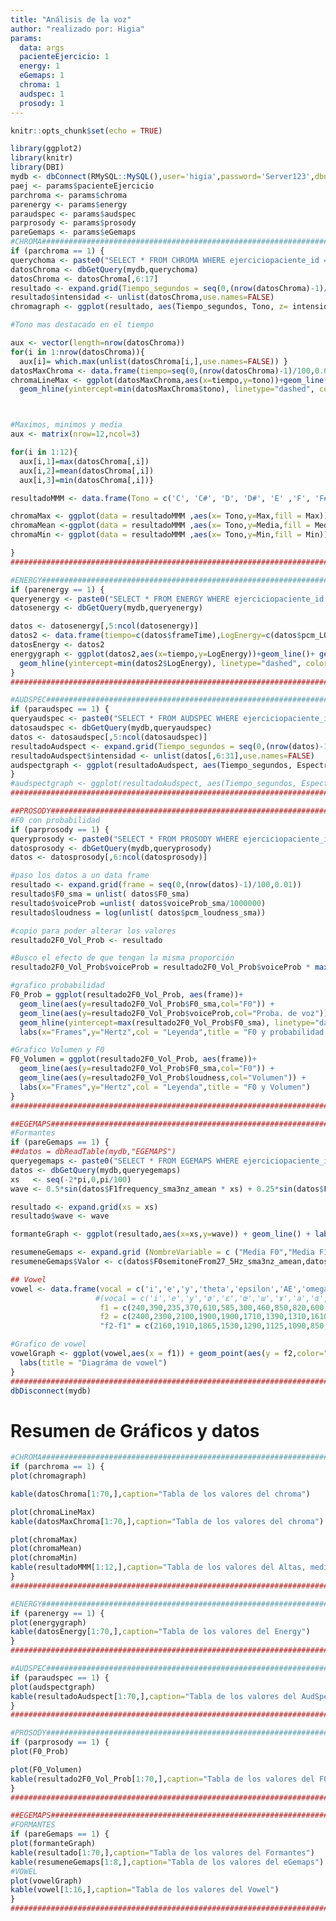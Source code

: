 ```yaml
---
title: "Análisis de la voz"
author: "realizado por: Higia"
params: 
  data: args
  pacienteEjercicio: 1
  energy: 1
  eGemaps: 1
  chroma: 1
  audspec: 1
  prosody: 1
---
```

```r

knitr::opts_chunk$set(echo = TRUE)

library(ggplot2)
library(knitr)
library(DBI)
mydb <- dbConnect(RMySQL::MySQL(),user='higia',password='Server123',dbname='parkinsoft', host='localhost') 
paej <- params$pacienteEjercicio
parchroma <- params$chroma 
parenergy <- params$energy 
paraudspec <- params$audspec 
parprosody <- params$prosody 
pareGemaps <- params$eGemaps 
#CHROMA###########################################################################################################################################
if (parchroma == 1) {
querychoma <- paste0("SELECT * FROM CHROMA WHERE ejerciciopaciente_id = ", paej)
datosChroma <- dbGetQuery(mydb,querychoma)
datosChroma <- datosChroma[,6:17]
resultado <- expand.grid(Tiempo_segundos = seq(0,(nrow(datosChroma)-1)/100,0.01),Tono = c('C', 'C#', 'D', 'D#', 'E' ,'F', 'F#', 'G', 'G#', 'A', 'A#', 'B'))
resultado$intensidad <- unlist(datosChroma,use.names=FALSE)
chromagraph <- ggplot(resultado, aes(Tiempo_segundos, Tono, z= intensidad)) + geom_tile(aes(fill = intensidad)) + theme_bw() + labs(title='Chroma')

#Tono mas destacado en el tiempo

aux <- vector(length=nrow(datosChroma))
for(i in 1:nrow(datosChroma)){
  aux[i]= which.max(unlist(datosChroma[i,],use.names=FALSE)) }
datosMaxChroma <- data.frame(tiempo=seq(0,(nrow(datosChroma)-1)/100,0.01), tono = aux)
chromaLineMax <- ggplot(datosMaxChroma,aes(x=tiempo,y=tono))+geom_line()+ geom_hline(yintercept=max(datosMaxChroma$tono), linetype="dashed", color = "red") + 
  geom_hline(yintercept=min(datosMaxChroma$tono), linetype="dashed", color = "blue") + geom_hline(yintercept=mean(datosMaxChroma$tono), linetype="dashed", color = "green") + labs(title='Tono con el maxima intensidad')



#Maximos, minimos y media
aux <- matrix(nrow=12,ncol=3)

for(i in 1:12){
  aux[i,1]=max(datosChroma[,i])
  aux[i,2]=mean(datosChroma[,i])
  aux[i,3]=min(datosChroma[,i])}

resultadoMMM <- data.frame(Tono = c('C', 'C#', 'D', 'D#', 'E' ,'F', 'F#', 'G', 'G#', 'A', 'A#', 'B'), Max = aux[,1] , Media = aux[,2], Min = aux[,3])

chromaMax <- ggplot(data = resultadoMMM ,aes(x= Tono,y=Max,fill = Max)) + geom_bar(stat = "identity") + labs(title='Maximo')
chromaMean <-ggplot(data = resultadoMMM ,aes(x= Tono,y=Media,fill = Media)) + geom_bar(stat = "identity") + labs(title='Media')
chromaMin <- ggplot(data = resultadoMMM ,aes(x= Tono,y=Min,fill = Min)) + geom_bar(stat = "identity") + labs(title='Minimo')

}
###################################################################################################################################################

#ENERGY###########################################################################################################################################
if (parenergy == 1) {
queryenergy <- paste0("SELECT * FROM ENERGY WHERE ejerciciopaciente_id = ", paej)
datosenergy <- dbGetQuery(mydb,queryenergy)

datos <- datosenergy[,5:ncol(datosenergy)]
datos2 <- data.frame(tiempo=c(datos$frameTime),LogEnergy=c(datos$pcm_LOGenergy))
datosEnergy <- datos2
energygraph <- ggplot(datos2,aes(x=tiempo,y=LogEnergy))+geom_line()+ geom_hline(yintercept=max(datos2$LogEnergy), linetype="dashed", color = "red") + 
  geom_hline(yintercept=min(datos2$LogEnergy), linetype="dashed", color = "blue") + geom_hline(yintercept=mean(datos2$LogEnergy), linetype="dashed", color = "green") + labs(title='Energia de la voz')
}
###################################################################################################################################################

#AUDSPEC###########################################################################################################################################
if (paraudspec == 1) {
queryaudspec <- paste0("SELECT * FROM AUDSPEC WHERE ejerciciopaciente_id = ", paej)
datosaudspec <- dbGetQuery(mydb,queryaudspec)
datos <- datosaudspec[,5:ncol(datosaudspec)]
resultadoAudspect <- expand.grid(Tiempo_segundos = seq(0,(nrow(datos)-1)/100,0.01),Espectro = seq(0,25,1))
resultadoAudspect$intensidad <- unlist(datos[,6:31],use.names=FALSE)
audspectgraph <- ggplot(resultadoAudspect, aes(Tiempo_segundos, Espectro, z= intensidad)) + geom_tile(aes(fill = intensidad)) + theme_bw() + labs(title='AudSpect')
}
#audspectgraph <- ggplot(resultadoAudspect, aes(Tiempo_segundos, Espectro, z= intensidad)) + geom_tile(aes(fill = intensidad)) + theme_bw() + labs(title='AudSpect') + scale_fill_gradient(low="black", high="blue") 
####################################################################################################################################################

##PROSODY############################################################################################################################
#F0 con probabilidad
if (parprosody == 1) {
queryprosody <- paste0("SELECT * FROM PROSODY WHERE ejerciciopaciente_id = ", paej)
datosprosody <- dbGetQuery(mydb,queryprosody)
datos <- datosprosody[,6:ncol(datosprosody)]

#paso los datos a un data frame
resultado <- expand.grid(frame = seq(0,(nrow(datos)-1)/100,0.01))
resultado$F0_sma = unlist( datos$F0_sma)
resultado$voiceProb =unlist( datos$voiceProb_sma/1000000)
resultado$loudness = log(unlist( datos$pcm_loudness_sma))

#copio para poder alterar los valores
resultado2F0_Vol_Prob <- resultado

#Busco el efecto de que tengan la misma proporción
resultado2F0_Vol_Prob$voiceProb = resultado2F0_Vol_Prob$voiceProb * max(resultado$F0_sma)

#grafico probabilidad
F0_Prob = ggplot(resultado2F0_Vol_Prob, aes(frame))+
  geom_line(aes(y=resultado2F0_Vol_Prob$F0_sma,col="F0")) +
  geom_line(aes(y=resultado2F0_Vol_Prob$voiceProb,col="Proba. de voz")) +
  geom_hline(yintercept=max(resultado2F0_Vol_Prob$F0_sma), linetype="dashed", color = "blue")+
  labs(x="Frames",y="Hertz",col = "Leyenda",title = "F0 y probabilidad de voz")

#Grafico Volumen y F0
F0_Volumen = ggplot(resultado2F0_Vol_Prob, aes(frame))+
  geom_line(aes(y=resultado2F0_Vol_Prob$F0_sma,col="F0")) +
  geom_line(aes(y=resultado2F0_Vol_Prob$loudness,col="Volumen")) +
  labs(x="Frames",y="Hertz",col = "Leyenda",title = "F0 y Volumen")
}  
##############################################################################################################################################

##EGEMAPS######################################################################################################################
#Formantes
if (pareGemaps == 1) {
##datos = dbReadTable(mydb,"EGEMAPS")
queryegemaps <- paste0("SELECT * FROM EGEMAPS WHERE ejerciciopaciente_id = ", paej)
datos <- dbGetQuery(mydb,queryegemaps)
xs   <- seq(-2*pi,0,pi/100)
wave <- 0.5*sin(datos$F1frequency_sma3nz_amean * xs) + 0.25*sin(datos$F2frequency_sma3nz_amean * xs) + 0.125 * sin(datos$F3frequency_sma3nz_amean * xs)

resultado <- expand.grid(xs = xs)
resultado$wave <- wave

formanteGraph <- ggplot(resultado,aes(x=xs,y=wave)) + geom_line() + labs(title = "Transformada de fourier con las medias de F1, F2 y F3")

resumeneGemaps <- expand.grid (NombreVariable = c ("Media F0","Media F1","Media F2","Media F3","Media de jitter Local","Desviación estándar de jitter Local en DB","Media de shimmer Local","Desviación estándar de shimmer Local en dB"))
resumeneGemaps$Valor <- c(datos$F0semitoneFrom27_5Hz_sma3nz_amean,datos$F1frequency_sma3nz_amean,datos$F2frequency_sma3nz_amean,datos$F3frequency_sma3nz_amean,datos$jitterLocal_sma3nz_amean,datos$jitterLocal_sma3nz_stddevNorm,datos$shimmerLocaldB_sma3nz_amean,datos$shimmerLocaldB_sma3nz_stddevNorm)

## Vowel
vowel <- data.frame(vocal = c('i','e','y','theta','epsilon','AE','omega','gamma','a','ce','lambda','mu','o','o abierta','alpha','alpha invertida'),
                   #(vocal = c('i','e','y','ø','ɛ','œ','ɯ','ɤ','a','ɶ','ʌ','u','o','ɔ','ɑ','ɒ'),
                    f1 = c(240,390,235,370,610,585,300,460,850,820,600,250,360,500,750,700),
                    f2 = c(2400,2300,2100,1900,1900,1710,1390,1310,1610,1530,1170,595,640,700,940,760),
                    "f2-f1" = c(2160,1910,1865,1530,1290,1125,1090,850,760,710,570,345,280,200,190,60))

#Grafico de vowel
vowelGraph <- ggplot(vowel,aes(x = f1)) + geom_point(aes(y = f2,color="vowel")) + geom_point(aes(x=datos$F1frequency_sma3nz_amean,y=datos$F2frequency_sma3nz_amean,color="paciente"))+
  labs(title = "Diagráma de vowel")
}  
#######################################################################################################################
dbDisconnect(mydb)
```


# Resumen de Gráficos y datos


```r
#CHROMA######################################################################################
if (parchroma == 1) {
plot(chromagraph)

kable(datosChroma[1:70,],caption="Tabla de los valores del chroma")

plot(chromaLineMax)
kable(datosMaxChroma[1:70,],caption="Tabla de los valores del chroma")

plot(chromaMax)
plot(chromaMean)
plot(chromaMin)
kable(resultadoMMM[1:12,],caption="Tabla de los valores del Altas, media y baja del Chroma")
}
#############################################################################################

#ENERGY######################################################################################
if (parenergy == 1) {
plot(energygraph)
kable(datosEnergy[1:70,],caption="Tabla de los valores del Energy")
}
#############################################################################################

#AUDSPEC#####################################################################################
if (paraudspec == 1) {
plot(audspectgraph)
kable(resultadoAudspect[1:70,],caption="Tabla de los valores del AudSpect")
}
#############################################################################################

#PROSODY####################################################################################
if (parprosody == 1) {
plot(F0_Prob)

plot(F0_Volumen)
kable(resultado2F0_Vol_Prob[1:70,],caption="Tabla de los valores del F0 y Volumen")
}
#############################################################################################

##EGEMAPS####################################################################################
#FORMANTES
if (pareGemaps == 1) {
plot(formanteGraph)
kable(resultado[1:70,],caption="Tabla de los valores del Formantes")
kable(resumeneGemaps[1:8,],caption="Tabla de los valores del eGemaps")
#VOWEL
plot(vowelGraph)
kable(vowel[1:16,],caption="Tabla de los valores del Vowel")
}
#############################################################################################
```